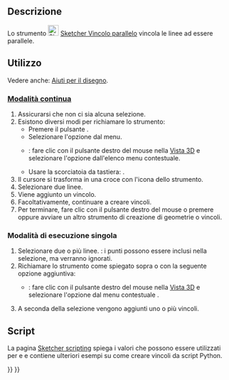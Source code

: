 <languages/>

{{Docnav/it
|[[Sketcher_ConstrainVertical/it|Verticale]]
|[[Sketcher_ConstrainPerpendicular/it|Perpendicolare]]
|[[Sketcher_Workbench/it|Sketcher]]
|IconL=Sketcher_ConstrainVertical.svg
|IconR=Sketcher_ConstrainPerpendicular.svg
|IconC=Workbench_Sketcher.svg
}}

{{GuiCommand/it
|Name=Sketcher ConstrainParallel
|Name/it=Sketcher Vincolo parallelo
|MenuLocation=Schizzo → Vincoli Sketcher → Vincolo parallelo
|Workbenches=[[Sketcher_Workbench/it|Sketcher]]
|Shortcut={{KEY|P}}
|SeeAlso=
}}

<span id="Description"></span>
==Descrizione== 

Lo strumento [[Image:Sketcher_ConstrainParallel.svg|24px]] [[Sketcher_ConstrainParallel/it|Sketcher Vincolo parallelo]] vincola le linee ad essere parallele.

<span id="Usage"></span>
==Utilizzo==

Vedere anche: [[Sketcher_Workbench/it#Drawing_aids|Aiuti per il disegno]].

<span id="Continue_mode"></span>
===[[Sketcher_Workbench/it#Continue_modes|Modalità continua]]===

# Assicurarsi che non ci sia alcuna selezione.
# Esistono diversi modi per richiamare lo strumento:
#* Premere il pulsante {{Button|[[Image:Sketcher_ConstrainParallel.svg|16px]] [[Sketcher_ConstrainParallel/it|Vincolo parallelo]]}}.
#* Selezionare l'opzione {{MenuCommand|Schizzo → Vincoli Sketcher → [[Image:Sketcher_ConstrainParallel.svg|16px]] Vincolo parallelo}} dal menu.
#* {{Version/it|1.0}}: fare clic con il pulsante destro del mouse nella [[3D_view/it|Vista 3D]] e selezionare l'opzione {{MenuCommand|Vincolo → [[Image:Sketcher_ConstrainParallel.svg|16px]] Vincolo parallelo}} dall'elenco menu contestuale.
#* Usare la scorciatoia da tastiera: {{KEY|P}}.
# Il cursore si trasforma in una croce con l'icona dello strumento.
# Selezionare due linee.
# Viene aggiunto un vincolo.
# Facoltativamente, continuare a creare vincoli.
# Per terminare, fare clic con il pulsante destro del mouse o premere {{KEY|Esc}} oppure avviare un altro strumento di creazione di geometrie o vincoli.

<span id="Run-once_mode"></span>
===Modalità di esecuzione singola===

# Selezionare due o più linee. {{Version/it|1.0}}: i punti possono essere inclusi nella selezione, ma verranno ignorati.
# Richiamare lo strumento come spiegato sopra o con la seguente opzione aggiuntiva:
#* {{Version/it|1.0}}: fare clic con il pulsante destro del mouse nella [[3D_view/it|Vista 3D]] e selezionare l'opzione {{MenuCommand|[[Image:Sketcher_ConstrainParallel.svg|16px]] Vincolo parallelo}} dal menu contestuale .
# A seconda della selezione vengono aggiunti uno o più vincoli.

<span id="Scripting"></span>
== Script ==

{{Code|code=Sketch.addConstraint(Sketcher.Constraint('Parallel', Line1, Line2))}}

La pagina [[Sketcher_scripting/it|Sketcher scripting]] spiega i valori che possono essere utilizzati per {{incode|Line1}} e {{incode|Line2}} e contiene ulteriori esempi su come creare vincoli da script Python.


{{Docnav/it
|[[Sketcher_ConstrainVertical/it|Verticale]]
|[[Sketcher_ConstrainPerpendicular/it|Perpendicolare]]
|[[Sketcher_Workbench/it|Sketcher]]
|IconL=Sketcher_ConstrainVertical.svg
|IconR=Sketcher_ConstrainPerpendicular.svg
|IconC=Workbench_Sketcher.svg
}}

{{Sketcher_Tools_navi{{#translation:}}}}
{{Userdocnavi{{#translation:}}}}